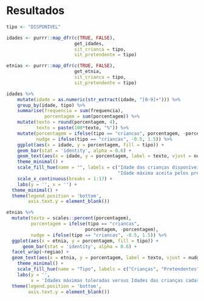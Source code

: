 # Resultados

```r

tipo <- "DISPONIVEL"

idades <- purrr::map_dfr(c(TRUE, FALSE),
                         get_idades,
                         sit_crianca = tipo,
                         sit_pretendente = tipo)

etnias <- purrr::map_dfr(c(TRUE, FALSE),
                         get_etnia,
                         sit_crianca = tipo,
                         sit_pretendente = tipo)
```

```r
idades %>% 
    mutate(idade = as.numeric(str_extract(idade, "[0-9]+"))) %>% 
    group_by(idade, tipo) %>% 
    summarise(frequencia = sum(frequencia),
              porcentagem = sum(porcentagem)) %>%
    mutate(texto = round(porcentagem, 4),
           texto = paste(100*texto, "%")) %>% 
    mutate(porcentagem = ifelse(tipo == "criancas", porcentagem, -porcentagem),
           nudge = ifelse(tipo == "criancas", -0.5, 1.5)) %>% 
    ggplot(aes(x = idade, y = porcentagem, fill = tipo)) +
    geom_bar(stat = 'identity', alpha = 0.6) +
    geom_text(aes(x = idade, y = porcentagem, label = texto, vjust = nudge), size = 2.5) +
    theme_minimal() +
    scale_fill_hue(name = "", labels = c("Idade das crianças disponíveis", 
                                         "Idade máxima aceita pelos pretendentes")) +
    scale_x_continuous(breaks = 1:17) +
    labs(y = '', x = '') +
  theme_minimal() +
  theme(legend.position = 'bottom',
        axis.text.y = element_blank())
```

```r
etnias %>% 
  mutate(texto = scales::percent(porcentagem),
         porcentagem = ifelse(tipo == "criancas",
                             porcentagem, -porcentagem),
         nudge = ifelse(tipo == "criancas", -0.5, 1.5)) %>% 
  ggplot(aes(x = etnia, y = porcentagem, fill = tipo)) +
      geom_bar(stat = 'identity', alpha = 0.6) +
  facet_wrap(~regiao) + 
  geom_text(aes(x = etnia, y = porcentagem, label = texto, vjust = nudge), size = 2.5) +
    theme_minimal() +
    scale_fill_hue(name = "Tipo", labels = c("Crianças", "Pretendentes")) +
    labs(y = '',
         x = 'Idades máximas toleradas versus Idades das crianças cadastradas') +
  theme(legend.position = 'bottom',
        axis.text.y = element_blank())
```

